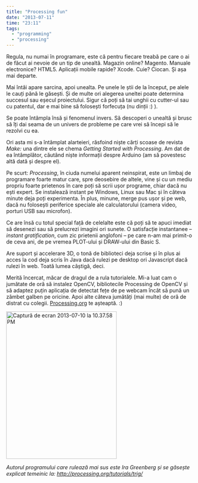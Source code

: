 ```yaml
---
title: "Processing fun"
date: "2013-07-11"
time: "23:11"
tags:
  - "programming"
  - "processing"
---
```

Regula, nu numai în programare, este că pentru fiecare treabă pe care o ai de făcut ai nevoie de un tip de unealtă. Magazin online? Magento. Manuale electronice? HTML5. Aplicații mobile rapide? Xcode. Cuie? Ciocan. Și așa mai departe.

Mai întâi apare sarcina, apoi unealta. Pe unele le știi de la început, pe alele le cauți până le găsești. Și de multe ori alegerea uneltei poate determina succesul sau eșecul proiectului. Sigur că poți să tai unghii cu cutter-ul sau cu patentul, dar e mai bine să folosești forfecuța (nu dinții :) ).

Se poate întâmpla însă și fenomenul invers. Să descoperi o unealtă și brusc să îți dai seama de un univers de probleme pe care vrei să începi să le rezolvi cu ea.

Ori asta mi s-a întâmplat alarteieri, răsfoind niște cărți scoase de revista *Make:* una dintre ele se chema *Getting Started with Processing*. Am dat de ea întâmplător, căutând niște informații despre Arduino (am să povestesc altă dată și despre el).

Pe scurt: *Processing*, în ciuda numelui aparent neinspirat, este un limbaj de programare foarte matur care, spre deosebire de altele, vine și cu un mediu propriu foarte prietenos în care poți să scrii ușor programe, chiar dacă nu ești expert. Se instalează instant pe Windows, Linux sau Mac și în câteva minute deja poți experimenta. În plus, minune, merge pus ușor și pe web, dacă nu folosești periferice speciale ale calculatorului (camera video, porturi USB sau microfon).

Ce are însă cu totul special față de celelalte este că poți să te apuci imediat să desenezi sau să prelucrezi imagini ori sunete. O satisfacție instantanee -- *instant gratification*, cum zic prietenii anglofoni -- pe care n-am mai primit-o de ceva ani, de pe vremea PLOT-ului și DRAW-ului din Basic S.

Are suport și accelerare 3D, o tonă de biblioteci deja scrise și în plus ai acces la cod deja scris în Java dacă rulezi pe desktop ori Javascript dacă rulezi în web. Toată lumea câștigă, deci.

Merită încercat, măcar de dragul de a rula tutorialele. Mi-a luat cam o jumătate de oră să instalez OpenCV, bibliotecile Processing de OpenCV și să adaptez puțin aplicația de detectat fețe de pe webcam încât să pună un zâmbet galben pe oricine. Apoi alte câteva jumătăți (mai multe) de oră de distrat cu colegii. [Processing.org](http://www.processing.org){target="_blank"} te așteaptă. :)

[![Captură de ecran 2013-07-10 la 10.37.58 PM](http://farm8.staticflickr.com/7284/9262425439_e1b0f0c56d_o.png){height="394" width="296"}](http://www.flickr.com/photos/cristiandinu/9262425439/ "Captură de ecran 2013-07-10 la 10.37.58 PM by Cristian Dinu, on Flickr"){target="_blank"}

*Autorul programului care rulează mai sus este Ira Greenberg și se găsește explicat temeinic la: [http://processing.org/tutorials/trig/](http://processing.org/tutorials/trig/){target="_blank"}*